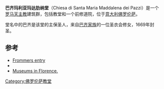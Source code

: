 {{Infobox religious building
| building_name         =巴齐玛利亚玛达肋纳堂
| image                 = Santa Maria Maddalena de' Pazzi ingresso.JPG
| image_size            =250px
| location              = [[意大利|意大利]][[佛罗伦萨|佛罗伦萨]]
| religious_affiliation =[[罗马天主教|罗马天主教]]
| architecture_type     = 教堂
}}
'''巴齐玛利亚玛达肋纳堂'''（Chiesa di Santa Maria Maddalena dei Pazzi）是一个[[罗马天主教|罗马天主教]]建筑群，包括教堂和一个前修道院，位于[[意大利|意大利]][[佛罗伦萨|佛罗伦萨]]。

堂名中的巴齐是该堂的主保圣人，来自[[巴齐家族|巴齐家族]]的一位圣衣会修女，1669年封圣。

==参考==
*[http://www.frommers.com/destinations/florence/A33295.html  Frommers entry] {{Wayback|url=http://www.frommers.com/destinations/florence/A33295.html |date=20130516215510 }}
*{{cite book | first= Eve|last= Borsook| year=1991| title= ''The Companion Guide to Florence''| publisher= Harper Collins| editor= Vincent Cronin (general editor)| isbn=000215139-1 | url=https://archive.org/details/companionguideto0000bors_d7g8| authorlink= |pages= pages 248}}
*[http://www.museumsinflorence.com/musei/crocefissione_del_perugino.html  Museums in Florence.] {{Wayback|url=http://www.museumsinflorence.com/musei/crocefissione_del_perugino.html |date=20200219175808 }}
{{coord|43|46|27|N|11|15|52|E|display=title|region:IT_type:landmark_source:dewiki}}
{{佛罗伦萨地标}}
[[Category:佛罗伦萨教堂|Category:佛罗伦萨教堂]]